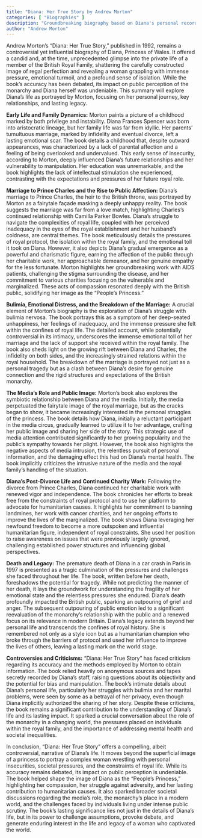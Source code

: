 ```yaml
---
title: "Diana: Her True Story by Andrew Morton"
categories: [ "Biographies" ]
description: "Groundbreaking biography based on Diana's personal recordings and interviews"
author: "Andrew Morton"
---
```

Andrew Morton's "Diana: Her True Story," published in 1992, remains a controversial yet influential biography of Diana, Princess of Wales.  It offered a candid and, at the time, unprecedented glimpse into the private life of a member of the British Royal Family, shattering the carefully constructed image of regal perfection and revealing a woman grappling with immense pressure, emotional turmoil, and a profound sense of isolation. While the book’s accuracy has been debated, its impact on public perception of the monarchy and Diana herself was undeniable.  This summary will explore Diana's life as portrayed by Morton, focusing on her personal journey, key relationships, and lasting legacy.

**Early Life and Family Dynamics:**  Morton paints a picture of a childhood marked by both privilege and instability. Diana Frances Spencer was born into aristocratic lineage, but her family life was far from idyllic. Her parents' tumultuous marriage, marked by infidelity and eventual divorce, left a lasting emotional scar.  The book details a childhood that, despite outward appearances, was characterized by a lack of parental affection and a feeling of being overlooked and undervalued. This early sense of insecurity, according to Morton, deeply influenced Diana's future relationships and her vulnerability to manipulation.  Her education was unremarkable, and the book highlights the lack of intellectual stimulation she experienced, contrasting with the expectations and pressures of her future royal role.

**Marriage to Prince Charles and the Rise to Public Affection:**  Diana's marriage to Prince Charles, the heir to the British throne, was portrayed by Morton as a fairytale façade masking a deeply unhappy reality.  The book suggests the marriage was far from a love match, highlighting Charles's continued relationship with Camilla Parker Bowles.  Diana's struggle to navigate the complexities of royal life, coupled with her perceived inadequacy in the eyes of the royal establishment and her husband's coldness, are central themes.  The book meticulously details the pressures of royal protocol, the isolation within the royal family, and the emotional toll it took on Diana.  However, it also depicts Diana's gradual emergence as a powerful and charismatic figure, earning the affection of the public through her charitable work, her approachable demeanor, and her genuine empathy for the less fortunate.  Morton highlights her groundbreaking work with AIDS patients, challenging the stigma surrounding the disease, and her commitment to various charities focusing on the vulnerable and marginalized.  These acts of compassion resonated deeply with the British public, solidifying her image as the "People's Princess."

**Bulimia, Emotional Distress, and the Breakdown of the Marriage:**  A crucial element of Morton's biography is the exploration of Diana's struggle with bulimia nervosa. The book portrays this as a symptom of her deep-seated unhappiness, her feelings of inadequacy, and the immense pressure she felt within the confines of royal life. The detailed account, while potentially controversial in its intimacy, underscores the immense emotional toll of her marriage and the lack of support she received within the royal family. The book also sheds light on the growing rift between Diana and Charles, the infidelity on both sides, and the increasingly strained relations within the royal household.  The breakdown of the marriage is portrayed not just as a personal tragedy but as a clash between Diana's desire for genuine connection and the rigid structures and expectations of the British monarchy.

**The Media's Role and Public Image:** Morton's book also explores the symbiotic relationship between Diana and the media. Initially, the media perpetuated the fairytale image of the royal marriage, but as the cracks began to show, it became increasingly interested in the personal struggles of the princess.  The book details how Diana, initially a reluctant participant in the media circus, gradually learned to utilize it to her advantage, crafting her public image and sharing her side of the story. This strategic use of media attention contributed significantly to her growing popularity and the public's sympathy towards her plight.  However, the book also highlights the negative aspects of media intrusion, the relentless pursuit of personal information, and the damaging effect this had on Diana's mental health.  The book implicitly criticizes the intrusive nature of the media and the royal family’s handling of the situation.

**Diana's Post-Divorce Life and Continued Charity Work:**  Following the divorce from Prince Charles, Diana continued her charitable work with renewed vigor and independence.  The book chronicles her efforts to break free from the constraints of royal protocol and to use her platform to advocate for humanitarian causes.  It highlights her commitment to banning landmines, her work with cancer charities, and her ongoing efforts to improve the lives of the marginalized.  The book shows Diana leveraging her newfound freedom to become a more outspoken and influential humanitarian figure, independent of royal constraints.  She used her position to raise awareness on issues that were previously largely ignored, challenging established power structures and influencing global perspectives.

**Death and Legacy:**  The premature death of Diana in a car crash in Paris in 1997 is presented as a tragic culmination of the pressures and challenges she faced throughout her life. The book, written before her death, foreshadows the potential for tragedy. While not predicting the manner of her death, it lays the groundwork for understanding the fragility of her emotional state and the relentless pressures she endured. Diana's death profoundly impacted the British public, sparking an outpouring of grief and anger. The subsequent outpouring of public emotion led to a significant reevaluation of the monarchy's relationship with the public and a renewed focus on its relevance in modern Britain.  Diana’s legacy extends beyond her personal life and transcends the confines of royal history. She is remembered not only as a style icon but as a humanitarian champion who broke through the barriers of protocol and used her influence to improve the lives of others, leaving a lasting mark on the world stage.

**Controversies and Criticisms:**  "Diana: Her True Story" has faced criticism regarding its accuracy and the methods employed by Morton to obtain information.  The book relied heavily on anonymous sources and tapes secretly recorded by Diana's staff, raising questions about its objectivity and the potential for bias and manipulation.  The book's intimate details about Diana's personal life, particularly her struggles with bulimia and her marital problems, were seen by some as a betrayal of her privacy, even though Diana implicitly authorized the sharing of her story.  Despite these criticisms, the book remains a significant contribution to the understanding of Diana's life and its lasting impact.  It sparked a crucial conversation about the role of the monarchy in a changing world, the pressures placed on individuals within the royal family, and the importance of addressing mental health and societal inequalities.

In conclusion, "Diana: Her True Story" offers a compelling, albeit controversial, narrative of Diana's life.  It moves beyond the superficial image of a princess to portray a complex woman wrestling with personal insecurities, societal pressures, and the constraints of royal life. While its accuracy remains debated, its impact on public perception is undeniable. The book helped shape the image of Diana as the "People's Princess," highlighting her compassion, her struggle against adversity, and her lasting contribution to humanitarian causes.  It also sparked broader societal discussions regarding the media’s role, the monarchy’s place in a modern world, and the challenges faced by individuals living under intense public scrutiny. The book's lasting significance lies not just in the details of Diana's life, but in its power to challenge assumptions, provoke debate, and generate enduring interest in the life and legacy of a woman who captivated the world.

